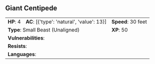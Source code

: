## Giant Centipede {#monster-giant-centipede}

```{=html}
<table class="table table-striped">
    <tbody>
        <tr>                    
            <td><b>HP</b>: 4</td>
            <td><b>AC</b>: [{'type': 'natural', 'value': 13}]</td>
            <td><b>Speed</b>: 30 feet</td>
        </tr>
        <tr>
            <td colspan="2"><b>Type</b>: Small Beast (Unaligned)</td>
            <td><b>XP</b>: 50</td>
        </tr>
        <tr>
            <td colspan="3"><b>Vulnerabilities</b>: </td>
        </tr>
        <tr>
            <td colspan="3"><b>Resists</b>: </td>
        </tr>
        <tr>
            <td colspan="3"><b>Languages</b>: </td>
        </tr>
    </tbody>
</table>
```